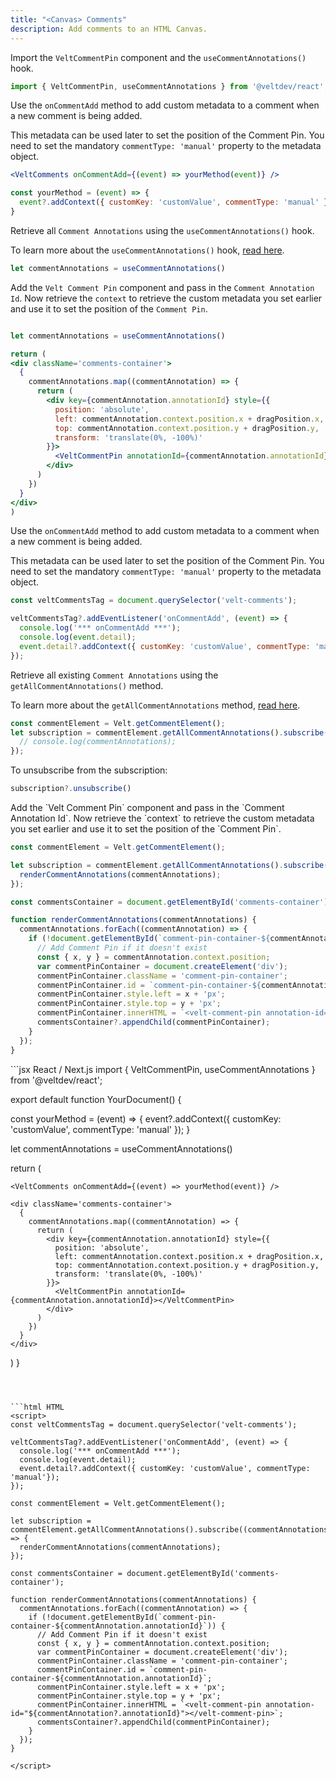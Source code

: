 ```yaml
---
title: "<Canvas> Comments"
description: Add comments to an HTML Canvas.
---
```



<Tabs>
<Tab title="React / Next.js">

<Steps titleSize="h2">

<Step title="Import the VeltCommentPin component and the useCommentAnnotations() hook. ">

Import the `VeltCommentPin` component and the `useCommentAnnotations()` hook.

```jsx
import { VeltCommentPin, useCommentAnnotations } from '@veltdev/react';
```

</Step>


<Step title="Add custom metadata when comment is added">

Use the `onCommentAdd` method to add custom metadata to a comment when a new comment is being added.

This metadata can be used later to set the position of the Comment Pin.
You need to set the mandatory `commentType: 'manual'` property to the metadata object.


```jsx
<VeltComments onCommentAdd={(event) => yourMethod(event)} />

const yourMethod = (event) => {
  event?.addContext({ customKey: 'customValue', commentType: 'manual' });
}

```

</Step>


<Step title="Retrieve all Comment Annotations">

Retrieve all `Comment Annotations` using the `useCommentAnnotations()` hook.

To learn more about the `useCommentAnnotations()` hook, [read here](/api-reference/sdk/api/react-hooks#usegetcommentannotations).

```jsx
let commentAnnotations = useCommentAnnotations()
```


</Step>


<Step title="Render the Velt Comment Pin component and set the position">

Add the `Velt Comment Pin` component and pass in the `Comment Annotation Id`.
Now retrieve the `context` to retrieve the custom metadata you set earlier and use it to set the position of the `Comment Pin`.

```jsx

let commentAnnotations = useCommentAnnotations()

return (
<div className='comments-container'>
  {
    commentAnnotations.map((commentAnnotation) => {
      return (
        <div key={commentAnnotation.annotationId} style={{
          position: 'absolute',
          left: commentAnnotation.context.position.x + dragPosition.x,
          top: commentAnnotation.context.position.y + dragPosition.y,
          transform: 'translate(0%, -100%)'
        }}>
          <VeltCommentPin annotationId={commentAnnotation.annotationId}></VeltCommentPin>
        </div>
      )
    })
  }
</div>
)
```

</Step>

</Steps>

</Tab>


<Tab title="Other Frameworks">

<Steps titleSize="h2">

<Step title="Add custom metadata when comment is added">

Use the `onCommentAdd` method to add custom metadata to a comment when a new comment is being added.

This metadata can be used later to set the position of the Comment Pin.
You need to set the mandatory `commentType: 'manual'` property to the metadata object.


```js
const veltCommentsTag = document.querySelector('velt-comments');

veltCommentsTag?.addEventListener('onCommentAdd', (event) => {
  console.log('*** onCommentAdd ***');
  console.log(event.detail);
  event.detail?.addContext({ customKey: 'customValue', commentType: 'manual'});
});

```
</Step>

<Step title="Retrieve all Comment Annotations">

Retrieve all existing `Comment Annotations` using the `getAllCommentAnnotations()` method.

To learn more about the `getAllCommentAnnotations` method, [read here](/async-collaboration/comments/customize-behavior/retrieve-comments).


```js
const commentElement = Velt.getCommentElement();
let subscription = commentElement.getAllCommentAnnotations().subscribe((commentAnnotations) => {
  // console.log(commentAnnotations);
});
```

To unsubscribe from the subscription:
```jsx
subscription?.unsubscribe()
```

</Step>

<Step title="Render the Velt Comment Pin component and set the position">
Add the `Velt Comment Pin` component and pass in the `Comment Annotation Id`.
Now retrieve the `context` to retrieve the custom metadata you set earlier and use it to set the position of the `Comment Pin`.

```js
const commentElement = Velt.getCommentElement();

let subscription = commentElement.getAllCommentAnnotations().subscribe((commentAnnotations) => {
  renderCommentAnnotations(commentAnnotations);
});

const commentsContainer = document.getElementById('comments-container');

function renderCommentAnnotations(commentAnnotations) {
  commentAnnotations.forEach((commentAnnotation) => {
    if (!document.getElementById(`comment-pin-container-${commentAnnotation.annotationId}`)) {
      // Add Comment Pin if it doesn't exist
      const { x, y } = commentAnnotation.context.position;
      var commentPinContainer = document.createElement('div');
      commentPinContainer.className = 'comment-pin-container';
      commentPinContainer.id = `comment-pin-container-${commentAnnotation.annotationId}`;
      commentPinContainer.style.left = x + 'px';
      commentPinContainer.style.top = y + 'px';
      commentPinContainer.innerHTML = `<velt-comment-pin annotation-id="${commentAnnotation?.annotationId}"></velt-comment-pin>`;
      commentsContainer?.appendChild(commentPinContainer);
    }
  });
}


```
</Step>



</Steps>


   


</Tab>
</Tabs>

<RequestExample>
```jsx React / Next.js
import { VeltCommentPin, useCommentAnnotations } from '@veltdev/react';

export default function YourDocument() {

  const yourMethod = (event) => {
    event?.addContext({ customKey: 'customValue', commentType: 'manual' });
  }

  let commentAnnotations = useCommentAnnotations()

  return (

    <VeltComments onCommentAdd={(event) => yourMethod(event)} />

    <div className='comments-container'>
      {
        commentAnnotations.map((commentAnnotation) => {
          return (
            <div key={commentAnnotation.annotationId} style={{
              position: 'absolute',
              left: commentAnnotation.context.position.x + dragPosition.x,
              top: commentAnnotation.context.position.y + dragPosition.y,
              transform: 'translate(0%, -100%)'
            }}>
              <VeltCommentPin annotationId={commentAnnotation.annotationId}></VeltCommentPin>
            </div>
          )
        })
      }
    </div>
  )
}
```



```html HTML
<script>
const veltCommentsTag = document.querySelector('velt-comments');

veltCommentsTag?.addEventListener('onCommentAdd', (event) => {
  console.log('*** onCommentAdd ***');
  console.log(event.detail);
  event.detail?.addContext({ customKey: 'customValue', commentType: 'manual'});
});

const commentElement = Velt.getCommentElement();

let subscription = commentElement.getAllCommentAnnotations().subscribe((commentAnnotations) => {
  renderCommentAnnotations(commentAnnotations);
});

const commentsContainer = document.getElementById('comments-container');

function renderCommentAnnotations(commentAnnotations) {
  commentAnnotations.forEach((commentAnnotation) => {
    if (!document.getElementById(`comment-pin-container-${commentAnnotation.annotationId}`)) {
      // Add Comment Pin if it doesn't exist
      const { x, y } = commentAnnotation.context.position;
      var commentPinContainer = document.createElement('div');
      commentPinContainer.className = 'comment-pin-container';
      commentPinContainer.id = `comment-pin-container-${commentAnnotation.annotationId}`;
      commentPinContainer.style.left = x + 'px';
      commentPinContainer.style.top = y + 'px';
      commentPinContainer.innerHTML = `<velt-comment-pin annotation-id="${commentAnnotation?.annotationId}"></velt-comment-pin>`;
      commentsContainer?.appendChild(commentPinContainer);
    }
  });
}

</script>
```

</RequestExample>